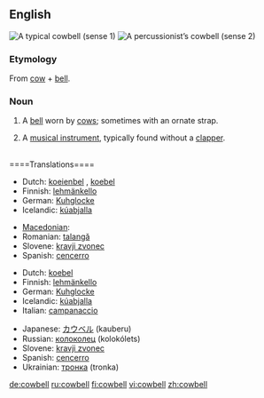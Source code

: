 {{wikipedia}}
==English==
[[Image:Cowbell-2.jpg|thumb|right|A typical cowbell (sense 1)]]
[[Image:Koebel.jpg|thumb|right|A percussionist’s cowbell (sense 2)]]

===Etymology===
From [[cow]] + [[bell]].

===Noun===
{{en-noun}}

# A [[bell]] worn by [[cow]]s; sometimes with an ornate strap.
# {{musici}} A [[musical instrument]], typically found without a [[clapper]].

<br clear="all"/>
====Translations====
{{trans-top|bell worn by cows}}
*Dutch: [[koeienbel]] {{f}}, [[koebel]] {{f}}
*Finnish: [[lehmänkello]]
*German: [[Kuhglocke]] {{f}}
*Icelandic: [[kúabjalla]] {{f}}
{{trans-mid}}
* [[Macedonian]]: {{t|mk|клопотарец|m|tr=klopotárec|sc=Cyrl}}
*Romanian: [[talangă]] {{f}}
*Slovene: [[kravji zvonec]] {{m}}
*Spanish: [[cencerro]] {{m}}
{{trans-bottom}}

{{trans-top|musical instrument}}
*Dutch: [[koebel]] {{f}}
*Finnish: [[lehmänkello]]
*German: [[Kuhglocke]] {{f}}
*Icelandic: [[kúabjalla]] {{f}}
*Italian: [[campanaccio]] {{m}}
{{trans-mid}}
*Japanese: [[カウベル]] (kauberu)
*Russian: [[колоколец]] (kolokólets) {{m}}
*Slovene: [[kravji zvonec]] {{m}}
*Spanish: [[cencerro]] {{m}}
*Ukrainian: [[тронка]] (tronka) {{f}}
{{trans-bottom}}

[[de:cowbell]]
[[ru:cowbell]]
[[fi:cowbell]]
[[vi:cowbell]]
[[zh:cowbell]]